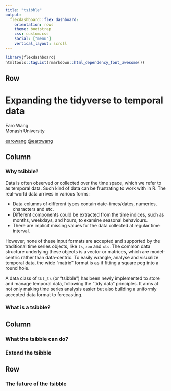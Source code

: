 ```yaml
---
title: "tsibble"
output: 
  flexdashboard::flex_dashboard:
    orientation: rows
    theme: bootstrap
    css: custom.css
    social: ["menu"]
    vertical_layout: scroll
---
```


```r
library(flexdashboard)
htmltools::tagList(rmarkdown::html_dependency_font_awesome())
```

Row {data-height=220}
-----------------------------------------------------------------------

###

<h1>Expanding the tidyverse to temporal data <i class="fa fa-line-chart" aria-hidden="true"></i></h1>
<div class = "author">Earo Wang</div>
<div class = "institution">Monash University</div>
<div class = "social">
  <span><a href="https://github.com/earowang"><i class="fa fa-github" aria-hidden="true"></i> earowang</a></span>
  <span><a href="https://twitter.com/earowang"><i class="fa fa-twitter" aria-hidden="true"></i>@earowang</a></span>
</div>


Column
-----------------------------------------------------------------------

### <i class="fa fa-question-circle" aria-hidden="true"></i> Why tsibble?

Data is often observed or collected over the time space, which we refer to as temporal data. Such kind of data can be frustrating to work with in R. The real-world data arrives in various forms: 

* Data columns of different types contain date-times/dates, numerics, characters and etc.
* Different components could be extracted from the time indices, such as months, weekdays, and hours, to examine seasonal behaviours.
* There are implicit missing values for the data collected at regular time interval.

However, none of these input formats are accepted and supported by the traditional time series objects, like `ts`, `zoo` and `xts`. The common data structure underlying these objects is a vector or matrices, which are model-centric rather than data-centric. To easily wrangle, analyse and visualize temporal data, the wide "matrix" format is as if fitting a square peg into a round hole.

A data class of `tbl_ts` (or "tsibble") has been newly implemented to store and manage temporal data, following the "tidy data" principles. It aims at not only making time series analysis easier but also building a uniformly accepted data format to forecasting.

### <i class="fa fa-table" aria-hidden="true"></i> What is a tsibble?


Column 
-----------------------------------------------------------------------

### <i class="fa fa-list-ul" aria-hidden="true"></i> What the tsibble can do?

### <i class="fa fa-cogs" aria-hidden="true"></i> Extend the tsibble


Row 
-----------------------------------------------------------------------

### <i class="fa fa-fast-forward" aria-hidden="true"></i> The future of the tsibble
